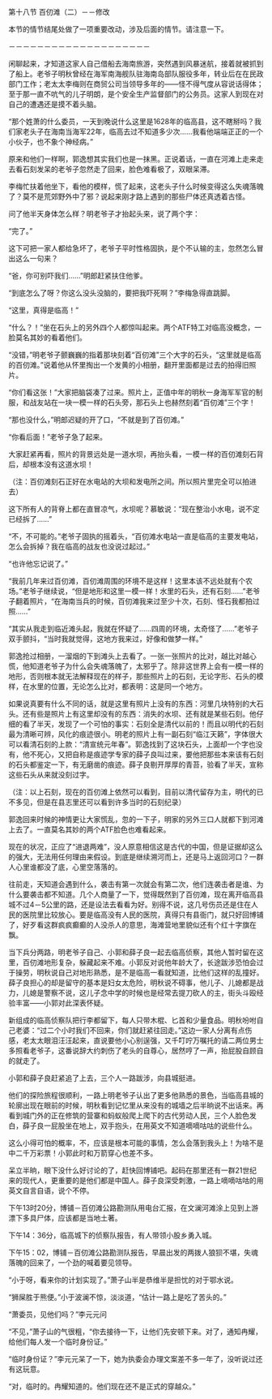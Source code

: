 

第十八节 百仞滩（二）－－修改

本节的情节结尾处做了一项重要改动，涉及后面的情节。请注意一下。

－－－－－－－－－－－－－－－－－－－－

闲聊起来，才知道这家人自己借船去海南旅游，突然遇到风暴迷航，接着就被抓到了船上。老爷子明秋曾经在海军南海舰队驻海南岛部队服役多年，转业后在在民政部门工作；老太太李梅则在商贸公司当领导多年的――怪不得气度从容说话得体；至于那一直不吭气的儿子明朗，是个安全生产监督部门的公务员。这家人到现在对自己的遭遇还是摸不着头脑。

“那个姓萧的什么委员，一天到晚说什么这里是1628年的临高县，这不瞎掰吗？我们家老头子在海南当海军22年，临高去过不知道多少次……我看他端端正正的一个小伙子，也不象个神经病。”

原来和他们一样啊，郭逸想其实我们也是一抹黑。正说着话，一直在河滩上走来走去看石刻发呆的老爷子忽然走了回来，脸色难看极了，双眼呆滞。

李梅忙扶着他坐下，看他的模样，慌了起来，这老头子什么时候变得这么失魂落魄了？莫不是荒郊野外中了邪？说起来刚才路上遇到的那些尸体还真透着古怪。

问了他半天身体怎么样？明老爷子才抬起头来，说了两个字：

“完了。”

这下可把一家人都给急坏了，老爷子平时性格固执，是个不认输的主，忽然怎么冒出这么一句来？

“爸，你可别吓我们……”明郎赶紧扶住他爹。

“到底怎么了呀？你这么没头没脑的，要把我吓死啊？”李梅急得直跳脚。

“这里，真得是临高！”

“什么？！”坐在石头上的另外四个人都惊叫起来。两个ATF特工对临高没概念，一脸莫名其妙的看着他们。

“没错，”明老爷子颤巍巍的指着那块刻着“百仞滩”三个大字的石头，“这里就是临高的百仞滩。”说着他从怀里掏出一个发黄的小相册，翻开里面都是过去的拍得旧照片。

“你们看这张！”大家把脑袋凑了过来。照片上，正值中年的明秋一身海军军官的制服，和战友站在一块一模一样的石头旁，那石头上也赫然刻着“百仞滩”三个字！

“那也没什么，”明郎迟疑的开了口，“不就是到了百仞滩。”

“你看后面！”老爷子急了起来。

大家赶紧再看，照片的背景远处是一道水坝，再抬头看，一模一样的百仞滩刻石背后，却根本没有这道水坝！

（注：百仞滩刻石正好在水电站的大坝和发电所之间。所以照片里完全可以拍进去）

这下所有人的背脊上都在直冒凉气，水坝呢？慕敏说：“现在整治小水电，说不定已经拆了……”

“不，不可能的。”老爷子固执的摇着头，“百仞滩水电站一直是临高的主要发电站，怎么会拆掉？我在临高的战友也没说过起过。”

“也许他忘记说了。”

“我前几年来过百仞滩，百仞滩周围的环境不是这样！这里本该不远处就有个农场。”老爷子继续说，“但是地形和这里一模一样！水里的石头，还有石刻……”老爷子翻着照片，“在海南当兵的时候，百仞滩我来过至少十次，石刻、怪石我都拍过照……”

“其实从我走到临近滩头起，我就在怀疑了……四周的环境，太奇怪了……”老爷子双手颤抖，“当时我就觉得，这地方我来过，好像和做梦一样。”

郭逸抢过相册，一溜烟的下到滩头上去看了。一张一张照片的比对，越比对越心慌，他知道老爷子为什么会失魂落魄了，太邪乎了。除非这世界上会有一模一样的地形，否则根本就无法解释现在的样子，那些照片上的石刻，无论字形、石头的模样，在水里的位置，无论怎么比对，都表明：这是同一个地方。

如果说真要有什么不同的话，就是这里有照片上没有的东西：河里几块特别的大石头。还有些是照片上有这里却没有的东西：消失的水坝、还有就是某些石刻。他仔细的看了半天，发现了一个可怕的事实：石刻全是清代以前的！而且以明代的石刻最为清晰可辨，风化的痕迹很小。明老的照片上有一副石刻“临江天籁”，字体很大可以看清石刻的上款：“清宣统元年春”。郭逸找到了这块石头，上面却一个字也没有，他不死心，又把自称是痕迹学专家的薛子良叫过来，要他把那些本来该有石刻的石头都鉴定一下，有无磨凿的痕迹。薛子良剔开厚厚的青苔，验看了半天，宣称这些石头从来就没刻过字。

（注：以上石刻，现在的百仞滩上依然可以看到，目前以清代留存为主，明代的已不多见，但是在县志里还可以看到许多当时的石刻纪录）

郭逸回来时候的神情更让大家慌乱，忽的一下子，明家的另外三口人就都下到河滩上去了。一直莫名其妙的两个ATF脸色也难看起来。

现在的状况，正应了“进退两难”，没人原意相信这是古代的中国，但是证据却这么的强大，无法用任何理由来假设。到底是继续溯河而上，还是马上返回河口？一群人心里谁都没了底，心里空落落的。

往前走，天知道会遇到什么，袭击有第一次就会有第二次，他们连袭击者是谁、为什么要袭击都不知道。几个人商量了一下，觉得既然到了百仞滩，现在离开临高县城不过4－5公里的路，还是设法去看看为好。别得不说，这几号伤员还是住在人民的医院里比较放心。要是临高没有人民的医院，真得只有县衙门，就只好回博铺了，好歹看这群疯疯癫癫的人没杀人的意思，海滩营地里貌似还有个红十字旗在飘。

当下兵分两路，明老爷子自己、小郭和薛子良一起去临高侦察，其他人暂时留在这里，百仞滩地形复杂，躲藏起来不难。小郭反对说他年龄大了，长途跋涉恐怕会过于操劳，明秋说自己对地形熟悉，是不是临高一看就知道，比他们这样的乱撞好。薛子良担心的却是留守的基本是妇女太危险，明秋说不碍事，他儿子、儿媳都是战力，儿媳是警察不说，这儿子念中学的时候也是经常去提刀砍人的主，街头斗殴经验丰富――小郭对此深表怀疑。

新组成的临高侦察队把行李都留下，每人只带木棍、匕首和少量食品。明秋吩咐自己老婆：“过二个小时我们不回来，你们就赶紧往回走。”这边一家人分离有点伤感，老太太眼泪汪汪起来，直说要他小心别逞强，又千叮咛万嘱托的请二两位男士多照看老爷子，这番说辞大约刺伤了老头的自尊心，居然哼了一声，抬屁股自顾自的就走了。

小郭和薛子良赶紧追了上去，三个人一路跋涉，向县城挺进。

他们的探险旅程很顺利，一路上明老爷子认出了更多他熟悉的景色，当临高县城的轮廓出现在眼前的时候，明秋看到记忆里从来没有的城墙之后半晌说不出话来。再看到城门外的正在修筑的营寨和蚂蚁般爬上爬下的古代劳动人民，三个人脸色发白，薛子良一屁股坐在地上，双手抱头，在用英文不知道嘀嘀咕咕的说些什么。

这么小得可怕的概率，不，应该是根本可能的事情，怎么会落到我头上！为啥不是中二千万彩票！小郭此时和万箭穿心也差不多。

呆立半晌，眼下没什么好讨论的了，赶快回博铺吧。起码在那里还有一群21世纪来的现代人，更重要的是他们都是中国人。薛子良深受刺激，一路上嘀嘀咕咕的用英文自言自语，说个不停。

下午13时20分，博铺－百仞滩公路勘测队用电台汇报，在文澜河滩涂上见到上游漂下多具尸体，应该都是当地土著。

下午14：36分，临高城下的侦察队报告，有人带领小股乡勇入城。

下午15：02，博铺－百仞滩公路勘测队报告，早晨出发的两拨人狼狈不堪，失魂落魄的回来了，一个劲的喊着要见领导。

“小于呀，看来你的计划实现了。”萧子山半是恭维半是担忧的对于鄂水说。

“狮屎胜于熊便。”小于波澜不惊，淡淡道，“估计一路上是吃了苦头的。”

“萧委员，见他们吗？”李元元问

“不见，”萧子山的气很粗，“你去接待一下，让他们先安顿下来。对了，通知冉耀，给他们每人发一个临时身份证。”

“临时身份证？”李元元呆了一下，她为执委会办理文案差不多一年了，没听说过还有这玩意。

“对，临时的。冉耀知道的。他们现在还不是正式的穿越众。”

